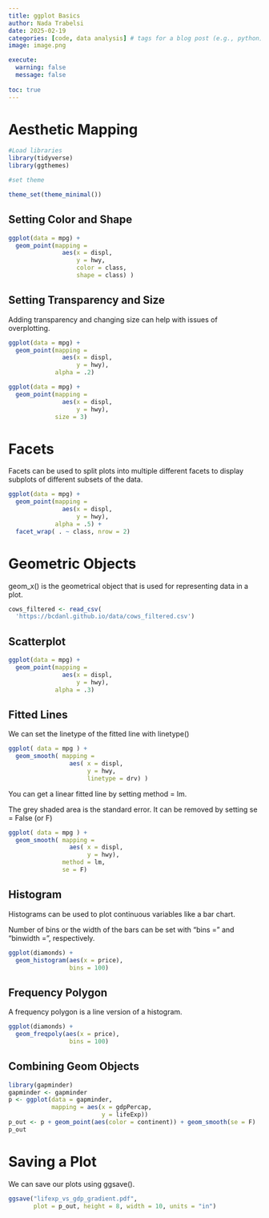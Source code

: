 ```yaml
---
title: ggplot Basics
author: Nada Trabelsi
date: 2025-02-19
categories: [code, data analysis] # tags for a blog post (e.g., python)
image: image.png 

execute: 
  warning: false
  message: false
  
toc: true
---
```

# Aesthetic Mapping
```r
#Load libraries
library(tidyverse)
library(ggthemes)

#set theme

theme_set(theme_minimal())
```


## Setting Color and Shape
```r
ggplot(data = mpg) + 
  geom_point(mapping = 
               aes(x = displ, 
                   y = hwy, 
                   color = class,
                   shape = class) )

```
## Setting Transparency and Size

Adding transparency and changing size can help with issues of overplotting.
```r
ggplot(data = mpg) + 
  geom_point(mapping = 
               aes(x = displ, 
                   y = hwy),
             alpha = .2)

ggplot(data = mpg) + 
  geom_point(mapping = 
               aes(x = displ, 
                   y = hwy),
             size = 3)
```


# Facets

Facets can be used to split plots into multiple different facets to display subplots of different subsets of the data. 

```r
ggplot(data = mpg) + 
  geom_point(mapping = 
               aes(x = displ, 
                   y = hwy), 
             alpha = .5) + 
  facet_wrap( . ~ class, nrow = 2)

```

# Geometric Objects

geom_x() is the geometrical object that is used for representing data in a plot. 

```r
cows_filtered <- read_csv(
  'https://bcdanl.github.io/data/cows_filtered.csv')
```
## Scatterplot

```r
ggplot(data = mpg) + 
  geom_point(mapping = 
               aes(x = displ, 
                   y = hwy),
             alpha = .3)
```

## Fitted Lines
We can set the linetype of the fitted line with linetype()
```r
ggplot( data = mpg ) + 
  geom_smooth( mapping = 
                 aes( x = displ, 
                      y = hwy, 
                      linetype = drv) )
```
You can get a linear fitted line by setting method = lm.

The grey shaded area is the standard error. It can be removed by setting se = False (or F)
```r
ggplot( data = mpg ) + 
  geom_smooth( mapping = 
                 aes( x = displ, 
                      y = hwy),
               method = lm,
               se = F)
```

## Histogram
Histograms can be used to plot continuous variables like a bar chart. 

Number of bins or the width of the bars can be set with “bins =” and “binwidth =”, respectively. 
```r
ggplot(diamonds) +
  geom_histogram(aes(x = price), 
                 bins = 100)
```

## Frequency Polygon

A frequency polygon is a line version of a histogram. 

```r
ggplot(diamonds) +
  geom_freqpoly(aes(x = price), 
                 bins = 100)
```


## Combining Geom Objects

```r
library(gapminder)
gapminder <- gapminder
p <- ggplot(data = gapminder,
            mapping = aes(x = gdpPercap,
                          y = lifeExp))
p_out <- p + geom_point(aes(color = continent)) + geom_smooth(se = F) 
p_out
```


# Saving a Plot

We can save our plots using ggsave().

```r
ggsave("lifexp_vs_gdp_gradient.pdf",
       plot = p_out, height = 8, width = 10, units = "in")


```









